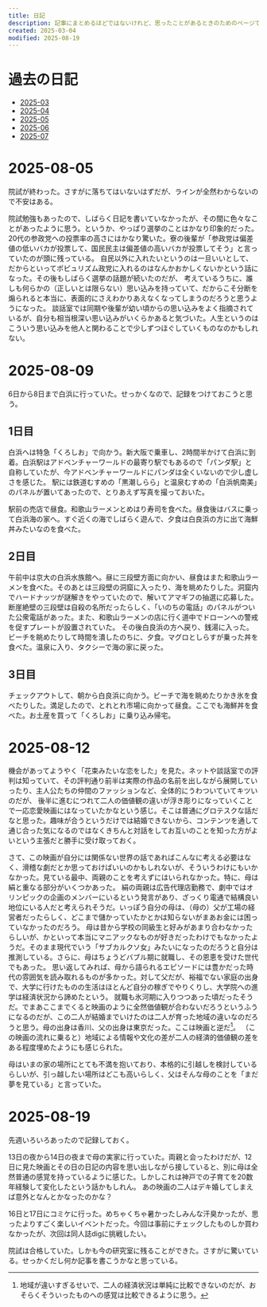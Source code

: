 ```yaml
---
title: 日記
description: 記事にまとめるほどではないけれど、思ったことがあるときのためのページです。
created: 2025-03-04
modified: 2025-08-19
---
```



# 過去の日記

- [2025-03](/diary/2025-03)
- [2025-04](/diary/2025-04)
- [2025-05](/diary/2025-05)
- [2025-06](/diary/2025-06)
- [2025-07](/diary/2025-07)

# 2025-08-05

院試が終わった。さすがに落ちてはいないはずだが、ラインが全然わからないので不安はある。

院試勉強もあったので、しばらく日記を書いていなかったが、その間に色々なことがあったように思う。というか、やっぱり選挙のことはかなり印象的だった。
20代の参政党への投票率の高さにはかなり驚いた。寮の後輩が「参政党は偏差値の低いバカが投票して、国民民主は偏差値の高いバカが投票してそう」と言っていたのが頭に残っている。
自民以外に入れたいというのは一旦いいとして、だからといってポピュリズム政党に入れるのはなんかおかしくないかという話になった。その後もしばらく選挙の話題が続いたのだが、
考えているうちに、誰しも何らかの（正しいとは限らない）思い込みを持っていて、だからこそ分断を煽られると本当に、表面的にさえわかりあえなくなってしまうのだろうと思うようになった。
談話室では同期や後輩が幼い頃からの思い込みをよく指摘されているが、自分も相当根深い思い込みがいくらかあると気づいた。人生というのはこういう思い込みを他人と関わることで少しずつほぐしていくものなのかもしれない。

# 2025-08-09

6日から8日まで白浜に行っていた。せっかくなので、記録をつけておこうと思う。

## 1日目

白浜へは特急「くろしお」で向かう。新大阪で乗車し、2時間半かけて白浜に到着。白浜駅はアドベンチャーワールドの最寄り駅でもあるので「パンダ駅」と自称していたが、今アドベンチャーワールドにパンダは全くいないので少し虚しさを感じた。
駅には鉄道むすめの「黒潮しらら」と温泉むすめの「白浜帆南美」のパネルが置いてあったので、とりあえず写真を撮っておいた。

駅前の売店で昼食。和歌山ラーメンとめはり寿司を食べた。昼食後はバスに乗って白浜海の家へ。すぐ近くの海でしばらく遊んで、夕食は白良浜の方に出て海鮮丼みたいなのを食べた。

## 2日目

午前中は京大の白浜水族館へ。昼に三段壁方面に向かい、昼食はまた和歌山ラーメンを食べた。そのあとは三段壁の洞窟に入ったり、海を眺めたりした。洞窟内でハードナッツが謎解きをやっていたので、解いてアマギフの抽選に応募した。
断崖絶壁の三段壁は自殺の名所だったらしく、「いのちの電話」のパネルがついた公衆電話があった。また、和歌山ラーメンの店に行く道中でドローンへの警戒を促すプレートが設置されていた。
その後白良浜の方へ戻り、銭湯に入った。ビーチを眺めたりして時間を潰したのちに、夕食。マグロとしらすが乗った丼を食べた。温泉に入り、タクシーで海の家に戻った。

## 3日目

チェックアウトして、朝から白良浜に向かう。ビーチで海を眺めたりかき氷を食べたりした。満足したので、とれとれ市場に向かって昼食。ここでも海鮮丼を食べた。お土産を買って「くろしお」に乗り込み帰宅。

# 2025-08-12

機会があってようやく「花束みたいな恋をした」を見た。ネットや談話室での評判は知っていて、その評判通り前半は実際の作品の名前を出しながら展開していったり、主人公たちの仲間のファッションなど、全体的にうわついていてキツいのだが、
後半に進むにつれて二人の価値観の違いが浮き彫りになっていくことで一応恋愛映画にはなっていたかなという感じ。そこは普通にグロテスクな話だなと思った。趣味が合うというだけでは結婚できないから、コンテンツを通して通じ合った気になるのではなくきちんと対話をしてお互いのことを知った方がよいという主張だと勝手に受け取っておく。

さて、この映画が自分には関係ない世界の話であればこんなに考える必要はなく、滑稽な劇だとか思っておけばいいのかもしれないが、そういうわけにもいかなかった。見ている最中、両親のことを考えずにはいられなかった。特に、母は絹と重なる部分がいくつかあった。
絹の両親は広告代理店勤務で、劇中ではオリンピックの企画のメンバーにいるという発言があり、ざっくり電通で結構良い地位にいる人だと考えられそうだ。いっぽう自分の母は、（母の）父が工場の経営者だったらしく、どこまで儲かっていたかとかは知らないがまあお金には困っていなかったのだろう。
母は昔から学校の同級生と好みがあまり合わなかったらしいが、かといって本当にマニアックなものが好きだったわけでもなかったようだ。そのまま現代でいう「サブカルクソ女」みたいになったのだろうと自分は推測している。さらに、母はちょうどバブル期に就職し、その恩恵を受けた世代でもあった。
思い返してみれば、母から語られるエピソードには豊かだった時代の雰囲気を読み取れるものが多かった。対して父だが、裕福でない家庭の出身で、大学に行けたものの生活はほとんど自分の稼ぎでやりくりし、大学院への進学は経済状況から諦めたという。
就職も氷河期に入りつつあった頃だったそうだ。でまあここまでくると映画のように全然価値観が合わないだろうというふうになるのだが、この二人が結婚までいけたのは二人が育った地域の違いなのだろうと思う。母の出身は香川、父の出身は東京だった。ここは映画と逆だ[^1]。
（この映画の流れに乗ると）地域による情報や文化の差が二人の経済的価値観の差をある程度埋めたようにも感じられた。

母はいまの家の場所にとても不満を抱いており、本格的に引越しを検討しているらしいが、引っ越したい場所はどこも高いらしく、父はそんな母のことを「まだ夢を見ている」と言っていた。

[^1]: 地域が違いすぎるせいで、二人の経済状況は単純に比較できないのだが、おそらくそういったものへの感覚は比較できるように思う。

# 2025-08-19

先週いろいろあったので記録しておく。

13日の夜から14日の夜まで母の実家に行っていた。両親と会ったわけだが、12日に見た映画とその日の日記の内容を思い出しながら接していると、別に母は全然普通の感覚を持っているように感じた。しかしこれは神戸での子育てを20数年経験して変化したという話かもしれん。
あの映画の二人はデキ婚してしまえば意外となんとかなったのかな？

16日と17日にコミケに行った。めちゃくちゃ暑かったしみんな汗臭かったが、思ったよりすごく楽しいイベントだった。今回は事前にチェックしたものしか買わなかったが、次回は同人誌digに挑戦したい。

院試は合格していた。しかも今の研究室に残ることができた。さすがに驚いている。せっかくだし何か記事を書こうかなと思っている。
